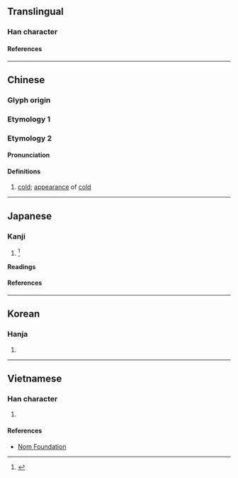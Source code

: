 {{also|净}}
{{character info/new}}
==Translingual==

===Han character===
{{Han char|rn=15|rad=冫|as=08|sn=10|four=32157|canj=IMBSD|ids=⿰冫爭}}

====References====
{{Han ref|kx=0132.400|dkj=01664|dj=0296.280|hdz=10299.061|uh=51C8}}

----

==Chinese==

===Glyph origin===
{{Han etym}}

===Etymology 1===
{{zh-see|淨|v}}

===Etymology 2===
{{zh-forms|s=净}}

====Pronunciation====
{{zh-pron
|m=chēng
<!-- Cantonese zeng6,zing6 belongs to Etymology 1 -->
|mc=y
|oc=y
|cat=a
}}

====Definitions====
{{zh-hanzi}}

# {{zh-hg}} [[cold]]; [[appearance]] of [[cold]] <!-- 《廣韻·耕韻》 凈，冷也。 《集韻·耕韻》 凈，冷皃。 -->

----

==Japanese==

===Kanji===
{{ja-kanji|grade=|rs=冫08}}

# {{alt form|ja|浄}} <ref name="gakken">{{cite-book|year=2002|author=Akiyasu Tōdō [''et al.'']|title=漢字源|ISBN=978-4053008893|passage=浄 凈淨}}</ref>

====Readings====
{{ja-readings
|on=そう, しょう
|kun=ひややかなさま
}}

====References====
<references/>

----

==Korean==

===Hanja===
{{ko-hanja|정}}

# {{rfdef|ko|sort=冫08}}

----

==Vietnamese==

===Han character===
{{vi-readings|reading=[[tĩnh]], [[tịnh]]|rs=冫08}}

# {{rfdef|vi|sort=冫08}}

====References====
* [http://nomfoundation.org/common/nom_details.php?codepoint=51C8 Nom Foundation]